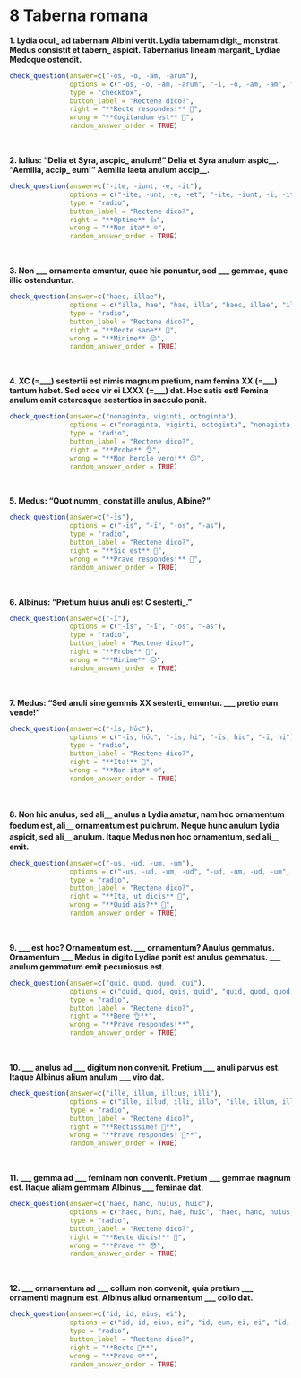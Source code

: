 # 8 Taberna romana

**1. Lydia ocul\_ ad tabernam Albini vertit. Lydia tabernam digit\_ monstrat. Medus consistit et tabern\_ aspicit. Tabernarius lineam margarit\_ Lydiae Medoque ostendit.**

```r
check_question(answer=c("-os, -o, -am, -arum"),
               options = c("-os, -o, -am, -arum", "-i, -o, -am, -am", "-is, -us, -um, -am", "-i, -um, -is, -arum"),
               type = "checkbox",
               button_label = "Rectene dico?",
               right = "**Recte respondes!** 🥳",
               wrong = "**Cogitandum est** 🤔",
               random_answer_order = TRUE)
```

</br>

**2. lulius: "Delia et Syra, ascpic\_ anulum!" Delia et Syra anulum aspic\_\_. "Aemilia, accip\_ eum!" Aemilia laeta anulum accip\_\_.**

```r
check_question(answer=c("-ite, -iunt, -e, -it"),
               options = c("-ite, -unt, -e, -et", "-ite, -iunt, -i, -it", "-ite, -iunt, -e, -it", "-ete, -iunt, -e, -it"),
               type = "radio",
               button_label = "Rectene dico?",
               right = "**Optime** 👍",
               wrong = "**Non ita** ☹️",
               random_answer_order = TRUE)
```

</br>

**3. Non \_\_\_ ornamenta emuntur, quae hic ponuntur, sed \_\_\_ gemmae, quae illic ostenduntur.**

```r
check_question(answer=c("haec, illae"),
               options = c("illa, hae", "hae, illa", "haec, illae", "illae, haec"),
               type = "radio",
               button_label = "Rectene dico?",
               right = "**Recte sane** 🙂",
               wrong = "**Minime** 😔",
               random_answer_order = TRUE)
```

</br>

**4. XC (=\_\_\_) sestertii est nimis magnum pretium, nam femina XX (=\_\_\_) tantum habet. Sed ecce vir ei LXXX (=\_\_\_) dat. Hoc satis est! Femina anulum emit ceterosque sestertios in sacculo ponit.**

```r
check_question(answer=c("nonaginta, viginti, octoginta"),
               options = c("nonaginta, viginti, octoginta", "nonaginta, octoginta, viginti", "octoginta, viginti, nonaginta", "nonaginta, octoginta, viginti"),
               type = "radio",
               button_label = "Rectene dico?",
               right = "**Probe** 👌",
               wrong = "**Non hercle vero!** 😕",
               random_answer_order = TRUE)
```

</br>

**5. Medus: "Quot numm\_ constat ille anulus, Albine?"**

```r
check_question(answer=c("-īs"),
               options = c("-īs", "-ī", "-os", "-as"),
               type = "radio",
               button_label = "Rectene dico?",
               right = "**Sic est** 👏",
               wrong = "**Prave respondes!** 🤨",
               random_answer_order = TRUE)
```

</br>

**6. Albinus: "Pretium huius anuli est C sesterti\_."**

```r
check_question(answer=c("-ī"),
               options = c("-īs", "-ī", "-os", "-as"),
               type = "radio",
               button_label = "Rectene dico?",
               right = "**Probe** 🤩",
               wrong = "**Minime** 😔",
               random_answer_order = TRUE)
```

</br>

**7. Medus: "Sed anuli sine gemmis XX sesterti\_ emuntur. \_\_\_ pretio eum vende!"**

```r
check_question(answer=c("-īs, hōc"),
               options = c("-īs, hōc", "-īs, hi", "-īs, hic", "-ī, hi"),
               type = "radio",
               button_label = "Rectene dico?",
               right = "**Ita!** 🙂",
               wrong = "**Non ita** ☹️",
               random_answer_order = TRUE)
```

</br>

**8. Non hic anulus, sed ali＿ anulus a Lydia amatur, nam hoc ornamentum foedum est, ali＿ ornamentum est pulchrum. Neque hunc anulum Lydia aspicit, sed ali＿ anulum. Itaque Medus non hoc ornamentum, sed ali＿ emit.**

```r
check_question(answer=c("-us, -ud, -um, -um"),
               options = c("-us, -ud, -um, -ud", "-ud, -um, -ud, -um", "-us, -ud, -ud, -um", "-us, -ud, -um, -um"),
               type = "radio",
               button_label = "Rectene dico?",
               right = "**Ita, ut dicis** 👏",
               wrong = "**Quid ais?** 🤨",
               random_answer_order = TRUE)
```

</br>

**9. \_\_\_ est hoc? Ornamentum est. \_\_\_ ornamentum? Anulus gemmatus. Ornamentum \_\_\_ Medus in digito Lydiae ponit est anulus gemmatus. \_\_\_ anulum gemmatum emit pecuniosus est.**

```r
check_question(answer=c("quid, quod, quod, qui"),
               options = c("quid, quod, quis, quid", "quid, quod, quod, qui", "quid, qui, quod, quod", "quis, quod, quod, quid"),
               type = "radio",
               button_label = "Rectene dico?",
               right = "**Bene 👌**",
               wrong = "**Prave respondes!**",
               random_answer_order = TRUE)
```

</br>

**10. \_\_\_ anulus ad \_\_\_ digitum non convenit. Pretium \_\_\_ anuli parvus est. Itaque Albinus alium anulum \_\_\_ viro dat.**

```r
check_question(answer=c("ille, illum, illius, illi"),
               options = c("ille, illud, illi, illo", "ille, illum, illius, illi", "ille, illum, illius, illo", "ille, illud, illi, illi"),
               type = "radio",
               button_label = "Rectene dico?",
               right = "**Rectissime! 🤗**",
               wrong = "**Prave respondes! 🤭**",
               random_answer_order = TRUE)
```

</br>

**11. \_\_\_ gemma ad \_\_\_ feminam non convenit. Pretium \_\_\_ gemmae magnum est. Itaque aliam gemmam Albinus \_\_\_ feminae dat.**

```r
check_question(answer=c("haec, hanc, huius, huic"),
               options = c("haec, hunc, hae, huic", "haec, hanc, huius, hae", "haec, hanc, hae, hae", "haec, hanc, huius, huic"),
               type = "radio",
               button_label = "Rectene dico?",
               right = "**Recte dicis!** 💎",
               wrong = "**Prave ** 😳",
               random_answer_order = TRUE)
```

</br>

**12. \_\_\_ ornamentum ad \_\_\_ collum non convenit, quia pretium \_\_\_ ornamenti magnum est. Albinus aliud ornamentum \_\_\_ collo dat.**

```r
check_question(answer=c("id, id, eius, ei"),
               options = c("id, id, eius, ei", "id, eum, ei, ei", "id, eum, ei, eo", "eum, id, eius, eo"),
               type = "radio",
               button_label = "Rectene dico?",
               right = "**Recte 🌟**",
               wrong = "**Prave ☹️**",
               random_answer_order = TRUE)
```

</br>
